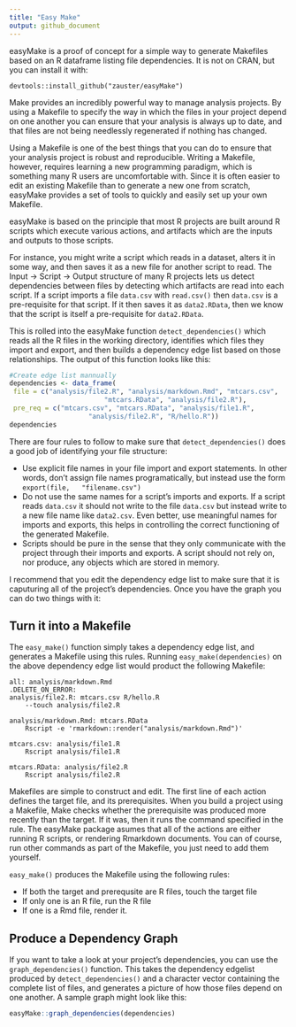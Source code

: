 ```yaml
---
title: "Easy Make"
output: github_document
---
```


easyMake is a proof of concept for a simple way to generate
Makefiles based on an R dataframe listing file dependencies. It
is not on CRAN, but you can install it with:

```
devtools::install_github("zauster/easyMake")
```

Make provides an incredibly powerful way to manage analysis
projects. By using a Makefile to specify the way in which the
files in your project depend on one another you can ensure that
your analysis is always up to date, and that files are not being
needlessly regenerated if nothing has changed. 

Using a Makefile is one of the best things that you can do to
ensure that your analysis project is robust and reproducible.
Writing a Makefile, however, requires learning a new programming
paradigm, which is something many R users are uncomfortable with.
Since it is often easier to edit an existing Makefile than to
generate a new one from scratch, easyMake provides a set of tools
to quickly and easily set up your own Makefile.

easyMake is based on the principle that most R projects are built
around R scripts which execute various actions, and artifacts
which are the inputs and outputs to those scripts. 

For instance, you might write a script which reads in a dataset,
alters it in some way, and then saves it as a new file for
another script to read. The Input -> Script -> Output structure
of many R projects lets us detect dependencies between files by
detecting which artifacts are read into each script. If a script
imports a file `data.csv` with `read.csv()` then `data.csv` is a
pre-requisite for that script. If it then saves it as
`data2.RData`, then we know that the script is itself a
pre-requisite for `data2.RData`.

This is rolled into the easyMake function `detect_dependencies()`
which reads all the R files in the working directory, identifies
which files they import and export, and then builds a dependency
edge list based on those relationships. The output of this
function looks like this:

```r
#Create edge list mannually
dependencies <- data_frame(
 file = c("analysis/file2.R", "analysis/markdown.Rmd", "mtcars.csv",
 						"mtcars.RData", "analysis/file2.R"),
 pre_req = c("mtcars.csv", "mtcars.RData", "analysis/file1.R",
 					"analysis/file2.R", "R/hello.R"))
dependencies
```

There are four rules to follow to make sure that
`detect_dependencies()` does a good job of identifying your file
structure:

- Use explicit file names in your file import and export
  statements. In other words, don't assign file names
  programatically, but instead use the form `export(file,
  "filename.csv")`
- Do not use the same names for a script's imports and exports.
  If a script reads `data.csv` it should not write to the file
  `data.csv` but instead write to a new file name like
  `data2.csv`. Even better, use meaningful names for imports and
  exports, this helps in controlling the correct functioning of
  the generated Makefile.
- Scripts should be pure in the sense that they only communicate
  with the project through their imports and exports. A script
  should not rely on, nor produce, any objects which are stored
  in memory. 

I recommend that you edit the dependency edge list to make sure
that it is caputuring all of the project's dependencies. Once you
have the graph you can do two things with it:

## Turn it into a Makefile

The `easy_make()` function simply takes a dependency edge list,
and generates a Makefile using this rules. Running
`easy_make(dependencies)` on the above dependency edge list would
product the following Makefile:

```
all: analysis/markdown.Rmd
.DELETE_ON_ERROR: 
analysis/file2.R: mtcars.csv R/hello.R
	--touch analysis/file2.R
 
analysis/markdown.Rmd: mtcars.RData
	Rscript -e 'rmarkdown::render("analysis/markdown.Rmd")'
 
mtcars.csv: analysis/file1.R
	Rscript analysis/file1.R
 
mtcars.RData: analysis/file2.R
	Rscript analysis/file2.R
```

Makefiles are simple to construct and edit. The first line of
each action defines the target file, and its prerequisites. When
you build a project using a Makefile, Make checks whether the
prerequisite was produced more recently than the target. If it
was, then it runs the command specified in the rule. The easyMake
package asumes that all of the actions are either running R
scripts, or rendering Rmarkdown documents. You can of course, run
other commands as part of the Makefile, you just need to add them
yourself.

`easy_make()` produces the Makefile using the following rules:

* If both the target and prerequsite are R files, touch the target file
* If only one is an R file, run the R file
* If one is a Rmd file, render it. 

## Produce a Dependency Graph

If you want to take a look at your project's dependencies, you
can use the `graph_dependencies()` function. This takes
the dependency edgelist produced by `detect_dependencies()` and a
character vector containing the complete list of files, and
generates a picture of how those files depend on one another. A
sample graph might look like this:

```r
easyMake::graph_dependencies(dependencies)
```

